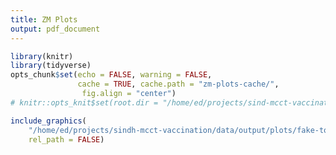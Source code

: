 ```yaml
---
title: ZM Plots
output: pdf_document
---
```





```r
library(knitr)
library(tidyverse)
opts_chunk$set(echo = FALSE, warning = FALSE, 
               cache = TRUE, cache.path = "zm-plots-cache/", 
                fig.align = "center")
# knitr::opts_knit$set(root.dir = "/home/ed/projects/sind-mcct-vaccination")       
```



```r

include_graphics(
    "/home/ed/projects/sindh-mcct-vaccination/data/output/plots/fake-town-calendar-measles1-plot.png",
    rel_path = FALSE)
```
